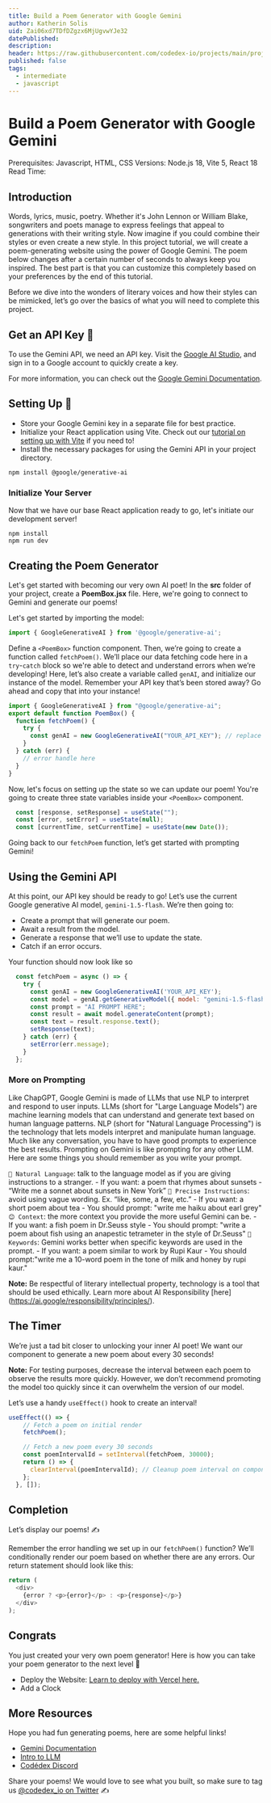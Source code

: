 ```yaml
---
title: Build a Poem Generator with Google Gemini 
author: Katherin Solis
uid: Zai06xd7TDfDZgzx6MjUgvwYJe32
datePublished: 
description:
header: https://raw.githubusercontent.com/codedex-io/projects/main/projects/
published: false
tags:
  - intermediate
  - javascript
---
```


# Build a Poem Generator with Google Gemini

Prerequisites: Javascript, HTML, CSS
Versions: Node.js 18, Vite 5, React 18 
Read Time: 

## Introduction

Words, lyrics, music, poetry. Whether it's John Lennon or William Blake, songwriters and poets manage to express feelings that appeal to generations with their writing style. Now imagine if you could combine their styles or even create a new style. In this project tutorial, we will create a poem-generating website using the power of Google Gemini. The poem below changes after a certain number of seconds to always keep you inspired. The best part is that you can customize this completely based on your preferences by the end of this tutorial.

Before we dive into the wonders of literary voices and how their styles can be mimicked, let’s go over the basics of what you will need to complete this project.

## Get an API Key 🔑

To use the Gemini API, we need an API key. Visit the [Google AI Studio](https://aistudio.google.com/app/apikey), and sign in to a Google account to quickly create a key.

For more information, you can check out the [Google Gemini Documentation](https://ai.google.dev/gemini-api/docs/get-started/tutorial?lang=node). 

## Setting Up 🔨

- Store your Google Gemini key in a separate file for best practice.
- Initialize your React application using Vite. Check out our [tutorial on setting up with Vite](https://www.codedex.io/projects/create-a-react-app-with-vite) if you need to!
- Install the necessary packages for using the Gemini API in your project directory.

```terminal
npm install @google/generative-ai
```

### Initialize Your Server

Now that we have our base React application ready to go, let's initiate our development server!

```terminal
npm install
npm run dev
```

## Creating the Poem Generator 

Let's get started with becoming our very own AI poet! In the **src** folder of your project, create a **PoemBox.jsx** file. Here, we're going to connect to Gemini and generate our poems!

Let's get started by importing the model:
 
```js
import { GoogleGenerativeAI } from '@google/generative-ai';
```
Define a `<PoemBox>` function component. Then, we’re going to create a function called `fetchPoem()`. We’ll place our data fetching code here in a `try`-`catch` block so we're able to detect and understand errors when we’re developing!
Here, let’s also create a variable called `genAI`, and initialize our instance of the model. Remember your API key that’s been stored away? Go ahead and copy that into your instance! 
```js
import { GoogleGenerativeAI } from "@google/generative-ai";
export default function PoemBox() {
  function fetchPoem() {
    try {
      const genAI = new GoogleGenerativeAI("YOUR_API_KEY"); // replace with your key
    } 
  } catch (err) {
    // error handle here
  }
}
```

Now, let's focus on setting up the state so we can update our poem! You're going to create three state variables inside your `<PoemBox>` component.

```js
  const [response, setResponse] = useState("");
  const [error, setError] = useState(null);
  const [currentTime, setCurrentTime] = useState(new Date());
```
Going back to our `fetchPoem` function, let’s get started with prompting Gemini! 

## Using the Gemini API

At this point, our API key should be ready to go! Let’s use the current Google generative AI model, `gemini-1.5-flash`. We’re then going to:

- Create a prompt that will generate our poem.
- Await a result from the model.
- Generate a response that we’ll use to update the state.
- Catch if an error occurs.

Your function should now look like so
```js
  const fetchPoem = async () => {
    try {
      const genAI = new GoogleGenerativeAI('YOUR_API_KEY');
      const model = genAI.getGenerativeModel({ model: "gemini-1.5-flash" });
      const prompt = "AI PROMPT HERE";
      const result = await model.generateContent(prompt);
      const text = result.response.text();
      setResponse(text);
    } catch (err) {
      setError(err.message);
    }
  };
```

### More on Prompting

Like ChapGPT, Google Gemini is made of LLMs that use NLP to interpret and respond to user inputs. LLMs (short for "Large Language Models") are machine learning models that can understand and generate text based on human language patterns. NLP (short for "Natural Language Processing") is the technology that lets models interpret and manipulate human language. Much like any conversation, you have to have good prompts to experience the best results.
Prompting on Gemini is like prompting for any other LLM. Here are some things you should remember as you write your prompt.

`💬 Natural Language`: talk to the language model as if you are giving instructions to a stranger.
    - If you want: a poem that rhymes about sunsets
    - “Write me a sonnet about sunsets in New York”
`🎯 Precise Instructions`: avoid using vague wording. Ex. “like, some, a few, etc.”
    - If you want: a short poem about tea
    - You should prompt: "write me haiku about earl grey"
`😊 Context`: the more context you provide the more useful Gemini can be.
    - If you want: a fish poem in Dr.Seuss style
    - You should prompt: "write a poem about fish using an anapestic tetrameter in the style of Dr.Seuss"
 `🔑 Keywords`: Gemini works better when specific keywords are used in the prompt.
    - If you want: a poem similar to work by Rupi Kaur
    - You should prompt:"write me a 10-word poem in the tone of milk and honey by rupi kaur."


**Note:** Be respectful of literary intellectual property, technology is a tool that should be used ethically. Learn more about AI Responsibility [here] (https://ai.google/responsibility/principles/).

## The Timer

We’re just a tad bit closer to unlocking your inner AI poet! We want our component to generate a new poem about every 30 seconds! 

**Note:** For testing purposes, decrease the interval between each poem to observe the results more quickly. However, we don’t recommend promoting the model too quickly since it can overwhelm the version of our model. 

Let’s use a handy `useEffect()` hook to create an interval! 

```js
useEffect(() => {
    // Fetch a poem on initial render
    fetchPoem();     

    // Fetch a new poem every 30 seconds
    const poemIntervalId = setInterval(fetchPoem, 30000);
    return () => {
      clearInterval(poemIntervalId); // Cleanup poem interval on component unmount
    };
  }, []);
```

## Completion

Let’s display our poems! ✍️

Remember the error handling we set up in our `fetchPoem()` function? We’ll conditionally render our poem based on whether there are any errors. Our return statement should look like this:

```js
return (
  <div>
    {error ? <p>{error}</p> : <p>{response}</p>}
  </div>
);
```

## Congrats

You just created your very own poem generator! Here is how you can take your poem generator to the next level 🚀
- Deploy the Website: [Learn to deploy with Vercel here.](https://www.codedex.io/projects/deploy-a-website-with-vercel)
- Add a Clock

## More Resources
Hope you had fun generating poems, here are some helpful links!

- [Gemini Documentation](https://ai.google.dev/gemini-api/docs)
- [Intro to LLM](https://developers.google.com/machine-learning/resources/intro-llms)
- [Codédex Discord](https://discord.com/invite/HCShtBqbfV)

Share your poems! We would love to see what you built, so make sure to tag us [@codedex_io on Twitter](https://twitter.com/codedex_io) ✍️

